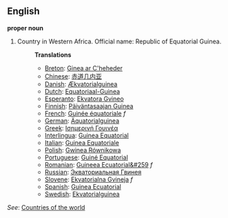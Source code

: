 ==English==

'''proper noun'''

# Country in Western Africa. Official name: Republic of Equatorial Guinea.
#:'''Translations'''
#:*[[Breton]]: [[Ginea ar C'heheder]]
#:*[[Chinese]]: [[赤道几内亚]]
#:*[[Danish]]: [[Ækvatorialguinea]]
#:*[[Dutch]]: [[Equatoriaal-Guinea]]
#:*[[Esperanto]]: [[Ekvatora Gvineo]]
#:*[[Finnish]]: [[Päiväntasaajan Guinea]]
#:*[[French]]: [[Guinée équatoriale]] ''f''
#:*[[German]]: [[Äquatorialguinea]]
#:*[[Greek]]: [[Ισημερινή Γουινέα]]
#:*[[Interlingua]]: [[Guinea Equatorial]]
#:*[[Italian]]: [[Guinea Equatoriale]]
#:*[[Polish]]: [[Gwinea Równikowa]]
#:*[[Portuguese]]: [[Guiné Equatorial]]
#:*[[Romanian]]: [[Guineea Ecuatorial&#259]] ''f''
#:*[[Russian]]: [[Экваториальная Гвинея]]
#:*[[Slovene]]: [[Ekvatorialna Gvineja]] ''f''
#:*[[Spanish]]: [[Guinea Ecuatorial]]
#:*[[Swedish]]: [[Ekvatorialguinea]]

''See'': [[Countries of the world]]